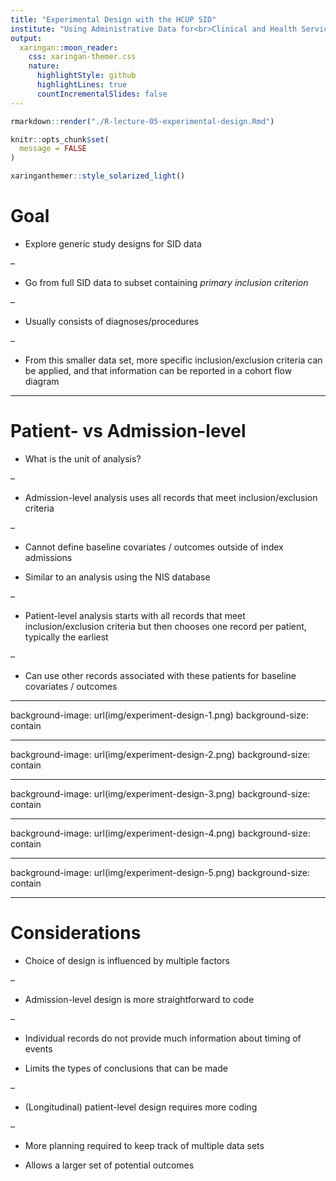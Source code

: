 ```yaml
---
title: "Experimental Design with the HCUP SID"
institute: "Using Administrative Data for<br>Clinical and Health Services Research"
output:
  xaringan::moon_reader:
    css: xaringan-themer.css
    nature:
      highlightStyle: github
      highlightLines: true
      countIncrementalSlides: false
---
```


```r
rmarkdown::render("./R-lecture-05-experimental-design.Rmd")
```

```r
knitr::opts_chunk$set(
  message = FALSE
)
```

```r
xaringanthemer::style_solarized_light()
```


# Goal

- Explore generic study designs for SID data

--

- Go from full SID data to subset containing *primary inclusion criterion*

--

  - Usually consists of diagnoses/procedures

--

  - From this smaller data set, more specific inclusion/exclusion criteria can be applied, and that information can be reported in a cohort flow diagram


---


# Patient- vs Admission-level

- What is the unit of analysis?

--

- Admission-level analysis uses all records that meet inclusion/exclusion criteria

--

  - Cannot define baseline covariates / outcomes outside of index admissions
  
  - Similar to an analysis using the NIS database
  
--

- Patient-level analysis starts with all records that meet inclusion/exclusion criteria but then chooses one record per patient, typically the earliest

--

  - Can use other records associated with these patients for baseline covariates / outcomes


---


background-image: url(img/experiment-design-1.png)
background-size: contain


---


background-image: url(img/experiment-design-2.png)
background-size: contain


---


background-image: url(img/experiment-design-3.png)
background-size: contain


---


background-image: url(img/experiment-design-4.png)
background-size: contain


---


background-image: url(img/experiment-design-5.png)
background-size: contain


---


# Considerations

- Choice of design is influenced by multiple factors

--

- Admission-level design is more straightforward to code

--

  - Individual records do not provide much information about timing of events
  
  - Limits the types of conclusions that can be made

--

- (Longitudinal) patient-level design requires more coding

--

  - More planning required to keep track of multiple data sets
  
  - Allows a larger set of potential outcomes
